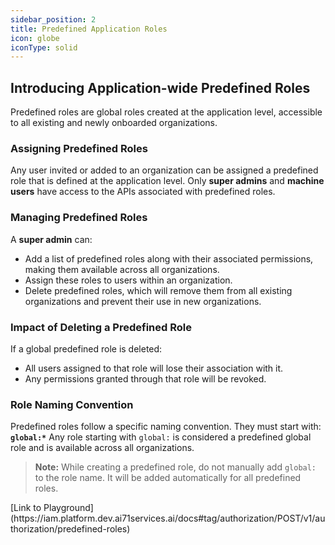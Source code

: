```yaml
---
sidebar_position: 2
title: Predefined Application Roles
icon: globe
iconType: solid
---
```




<UserTypeLoggedInWarning />


## Introducing Application-wide Predefined Roles

Predefined roles are global roles created at the application level, accessible to all existing and newly onboarded organizations.

### Assigning Predefined Roles
Any user invited or added to an organization can be assigned a predefined role that is defined at the application level. Only **super admins** and **machine users** have access to the APIs associated with predefined roles.

### Managing Predefined Roles
A **super admin** can:
- Add a list of predefined roles along with their associated permissions, making them available across all organizations.
- Assign these roles to users within an organization.
- Delete predefined roles, which will remove them from all existing organizations and prevent their use in new organizations.

### Impact of Deleting a Predefined Role
If a global predefined role is deleted:
- All users assigned to that role will lose their association with it.
- Any permissions granted through that role will be revoked.

### Role Naming Convention
Predefined roles follow a specific naming convention. They must start with:
**`global:*`**
Any role starting with `global:` is considered a predefined global role and is available across all organizations.


> **Note:** While creating a predefined role, do not manually add `global:` to the role name. It will be added automatically for all predefined roles.






<Tip>
    [Link to Playground](https://iam.platform.dev.ai71services.ai/docs#tag/authorization/POST/v1/authorization/predefined-roles)
</Tip>


